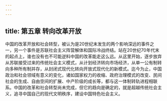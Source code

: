 ```yaml
---
---
---
```

title: 第五章 转向改革开放
---





中国的改革开放和社会转型，被认为是20世纪末发生的两个影响深远的事件之一，另一个事件是苏联社会主义阵营解体和国际冷战终结。站在20世纪70年代末的起点上，谁也没有也不可能逆料中国的改革能走这么远。从这里开始，逐步放弃从苏联接受过来的传统社会主义模式，从计划经济转向市场经济，从单一公有制转向多种所有制并存，从封闭式现代化转向开放式现代化的新模式。迄今为止，中国政治和社会领域有意义的变化，诸如国家权力的收缩、政府治理模式的改变、民间社会的生成、自由空间的扩展、中产阶级的成长等，都与这一体制转轨进程相联系。中国的改革和社会转型尚未完成，但它的趋向是确定的，就是超越传统社会主义，追寻中国自己的现代文明秩序，建设中国特色社会主义。